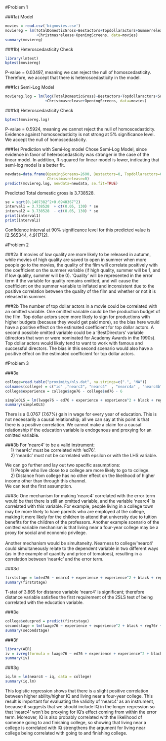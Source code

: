 #Problem 1

###1a) Model
```r
movies = read.csv('bigmovies.csv')
moviereg = lm(TotalDomesticGross~Bestactors+Topdollaractors+Summerrelease+Holidayrelease
              +Christmasrelease+OpeningScreens, data=movies)
summary(moviereg)
```

###1b) Heteroscedasticity Check
```r
library(lmtest)
bptest(moviereg)
```
P-value =  0.03497, meaning we can reject the null of homoscedasticity. 
Therefore, we accept that there is heteroscedasticity in the model.

###1c) Semi-Log Model
```r
moviereg.log = lm(log(TotalDomesticGross)~Bestactors+Topdollaractors+Summerrelease+Holidayrelease
                  +Christmasrelease+OpeningScreens, data=movies) 
```

###1d) Heteroscedasticity Check
```r
bptest(moviereg.log)
```
P-value = 0.5924, meaning we cannot reject the null of homoscedasticity.
Evidence against homoscedasticity is not strong at 5% significance level.
We accept the null of homoscedasticity.


###1e) Prediction with Semi-log model
Chose Semi-Log Model, since evidence in favor of heteroscedasticity was stronger in the case of the
linear model. In addition, R-squared for linear model is lower, indicating that semi-log model is a better fit.
```r
newdata=data.frame(OpeningScreens=2600, Bestactors=0, Topdollaractors=0, Summerrelease=1, Holidayrelease=0,
                   Christmasrelease=0)
predict(moviereg.log, newdata=newdata, se.fit=TRUE)
```
Predicted Total domestic gross is 3.738528.
```r
se = sqrt(0.1407382^2+0.6940367^2)
interval1 = 3.738528  + qt(0.05, 130) * se
interval2 = 3.738528  - qt(0.05, 130) * se
print(interval1)
print(interval2)
```
Confidence interval at 90% significance level for this predicted value is [2.565344, 4.911712].

#Problem 2

###2a
If movies of low quality are more likely to be released in autumn, while movies of high quality are saved to open in summer when more people go to the movies, the quality of the film will correlate positively with the coefficient on the summer variable (if high quality, summer will be 1, and if low quality, summer will be 0). 'Quality' will be represented in the error term if the variable for quality remains omitted, and will cause the coefficient on the summer variable to inflated and inconsistent due to the positive correlation between the quality of the film and whether or not it is released in summer.

###2b
The number of top dollar actors in a movie could be correlated with an omitted variable. One omitted variable could be the production budget of the film. Top dollar actors seem more likely to sign for productions with higher budgets (because they would get paid more), so the bias here would have a positive effect on the estimated coefficient for top dollar actors. A second possible omitted variable could be a 'BestDirectors' variable (directors that won or were nominated for Academy Awards in the 1990s). Top dollar actors would likely tend to want to work with famous and successful directors. The bias in this second scenario would also have a positive effect on the estimated coefficient for top dollar actors.

#Problem 3

###3a
```r
college=read.table("proximity/nls.dat", na.strings=c(".", "NA"))
colnames(college) = c("id" ,"nearc2", "nearc4"  , "nearc4a" , "nearc4b" , "ed76"  ,"ed66"  , "age76"  , "daded" , "nodaded" , "momed" , "nomomed" , "weight"  , "momdad14" , "sinmom14" , "step14", "reg661" , "reg662"  , "reg663"  , "reg664" , "reg665" , "reg666" , "reg667" , "reg668" , "reg669"  , "south66" , "work76" , "work78" , "lwage76" , "lwage78"  , "famed" , "black" , "smsa76r" , "smsa78r" , "reg76r" , "reg78r" , "reg80r" , "smsa66r" , "wage76" , "wage78" , "wage80" , "noint78" , "noint80" , "enroll76" , "enroll78" , "enroll80" , "kww" , "iq" , "marsta76"  , "marsta78" , "marsta80" , "libcrd14")
college$experience = college$age76 - college$ed76 - 6

simpleOLS = lm(lwage76 ~ ed76 + experience + experience^2 + black + reg76r + smsa66r + reg661 + reg662 + reg663 + reg664 + reg665 + reg666 + reg667 + reg668, data = college)
summary(simpleOLS)
```
There is a 0.0767 (7.67%) gain in wage for every year of education. This is not necessarily a causal relationship; all we can say at this point is that there is a positive correlation. We cannot make a claim for a causal relationship if the education variable is endogenous and proxying for an omitted variable.

###3b
For 'nearc4' to be a valid instrument: <br/> 
&emsp; 1) 'near4c' must be correlated with 'ed76'. <br/> 
&emsp; 2) 'near4c' must not be correlated with epsilon or with the LHS variable. <br/> 

We can go further and lay out two specific assumptions: <br/> 
&emsp; 1) People who live close to a college are more likely to go to college. <br/> 
&emsp; 2) Distance from college has no other effect on the likelihood of higher income other than through this channel. <br/> 
We can test the first assumption.

###3c
One mechanism for making 'nearc4' correlated with the error term would be that there is still an omitted variable, and the variable 'nearc4' is correlated with this variable. For example, people living in a college town may be more likely to have parents who are employed at the college, making it more likely for the children to attend that university due to tuition benefits for the children of the professors. Another example scenario of the omitted variable mechanism is that living near a four-year college may be a proxy for social and economic privilege.<br/><br/>Another mechanism would be simultaneity. Nearness to college/'nearc4' could simultaneously relate to the dependent variable in two different ways (as in the example of quantity and price of tomatoes), resulting in a correlation between 'near4c' and the error term.

###3d
```r
firststage = lm(ed76 ~ nearc4 + experience + experience^2 + black + reg76r + smsa66r + reg661 + reg662 + reg663 + reg664 + reg665 + reg666 + reg667 + reg668, data = college)
summary(firststage)
```

T-stat of 3.865 for distance variable 'nearc4' is significant; therefore distance variable satisfies the first requirement of the 2SLS test of being correlated with the education variable.

###3e
```r
college$educpred = predict(firststage)
secondstage = lm(lwage76 ~ experience + experience^2 + black + reg76r + smsa66r + reg661 + reg662 + reg663 + reg664 + reg665 + reg666 + reg667 + reg668 + educpred, data = college)
summary(secondstage)
```

###3f
```r
library(AER)
iv = ivreg(formula = lwage76 ~ ed76 + experience + experience^2 + black + reg76r + smsa66r + reg661 + reg662 + reg663 + reg664 + reg665 + reg666 + reg667 + reg668 | nearc4 + experience + experience^2 + black + reg76r + smsa66r + reg661 + reg662 + reg663 + reg664 + reg665 + reg666 + reg667 + reg668, data = college)
summary(iv)
```

###3g
```r
iq.lm = lm(nearc4 ~ iq, data = college)
summary(iq.lm)
```
This logistic regression shows that there is a slight positive correlation between higher ability/higher IQ and living near a four-year college. This result is important for evaluating the validity of 'nearc4' as an instrument, because it suggests that we should include IQ in the longer regression so that 'nearc4' won't be proxying for IQ's effect coming from within the error term. Moreover, IQ is also probably correlated with the likelihood of someone going to and finishing college, so showing that living near a college is correlated with IQ strengthens the argument for living near college being correlated with going to and finishing college.

